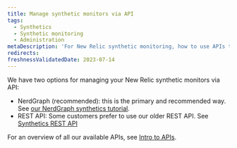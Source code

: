 ```yaml
---
title: Manage synthetic monitors via API
tags:
  - Synthetics
  - Synthetic monitoring
  - Administration
metaDescription: 'For New Relic synthetic monitoring, how to use APIs to manage monitors.'
redirects:
freshnessValidatedDate: 2023-07-14
---
```


We have two options for managing your New Relic synthetic monitors via API:

* NerdGraph (recommended): this is the primary and recommended way. See [our NerdGraph synthetics tutorial](/docs/apis/nerdgraph/examples/nerdgraph-synthetics-tutorial).
* REST API: Some customers prefer to use our older REST API. See [Synthetics REST API](/docs/apis/synthetics-rest-api/monitor-examples/manage-synthetics-monitors-rest-api)

For an overview of all our available APIs, see [Intro to APIs](/docs/apis/getting-started/introduction-new-relic-apis).
